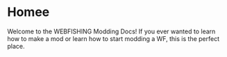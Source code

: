 # Homee

Welcome to the WEBFISHING Modding Docs!
If you ever wanted to learn how to make a mod or learn how to start modding a WF, this is the perfect place.